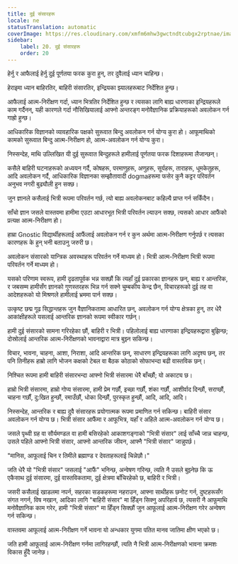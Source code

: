 ```yaml
---
title: दुई संसारहरू
locale: ne
statusTranslation: automatic
coverImage: https://res.cloudinary.com/xmfm6mhw3gwctndtcubgx2rptnae/image/upload/v1740468922/small_cover_tratado_de_psicologia_revolucionaria_a4c0dca4e0.webp
sidebar:
    label: 20. दुई संसारहरू
    order: 20
---
```

हेर्नु र आफैलाई हेर्नु दुई पूर्णतया फरक कुरा हुन्, तर दुवैलाई ध्यान चाहिन्छ।

हेराइमा ध्यान बाहिरतिर, बाहिरी संसारतिर, इन्द्रियका झ्यालहरूबाट निर्देशित हुन्छ।

आफैलाई आत्म-निरीक्षण गर्दा, ध्यान भित्रतिर निर्देशित हुन्छ र त्यसका लागि बाह्य धारणाका इन्द्रियहरूले काम गर्दैनन्, यही कारणले गर्दा नौसिखियालाई आफ्नो अन्तरङ्ग मनोवैज्ञानिक प्रक्रियाहरूको अवलोकन गर्न गाह्रो हुन्छ।

आधिकारिक विज्ञानको व्यावहारिक पक्षको सुरूवात बिन्दु अवलोकन गर्न योग्य कुरा हो। आफूमाथिको कामको सुरूवात बिन्दु आत्म-निरीक्षण हो, आत्म-अवलोकन गर्न योग्य कुरा।

निस्सन्देह, माथि उल्लिखित यी दुई सुरूवात बिन्दुहरूले हामीलाई पूर्णतया फरक दिशाहरूमा लैजान्छन्।

कसैले बाहिरी घटनाहरूको अध्ययन गर्दै, कोषहरू, परमाणुहरू, अणुहरू, सूर्यहरू, ताराहरू, धूमकेतुहरू, आदि अवलोकन गर्दै, आधिकारिक विज्ञानका सम्झौतावादी dogmaहरूमा फसेर कुनै कट्टर परिवर्तन अनुभव नगरी बुढ्यौली हुन सक्छ।

जुन ज्ञानले कसैलाई भित्री रूपमा परिवर्तन गर्छ, त्यो बाह्य अवलोकनबाट कहिल्यै प्राप्त गर्न सकिँदैन।

साँचो ज्ञान जसले वास्तवमा हामीमा एउटा आधारभूत भित्री परिवर्तन ल्याउन सक्छ, त्यसको आधार आफैंको प्रत्यक्ष आत्म-निरीक्षण हो।

हाम्रा Gnostic विद्यार्थीहरूलाई आफैंलाई अवलोकन गर्न र कुन अर्थमा आत्म-निरीक्षण गर्नुपर्छ र त्यसका कारणहरू के हुन् भनी बताउनु जरुरी छ।

अवलोकन संसारको यान्त्रिक अवस्थाहरू परिवर्तन गर्ने माध्यम हो। भित्री आत्म-निरीक्षण भित्री रूपमा परिवर्तन गर्ने माध्यम हो।

यसको परिणाम स्वरूप, हामी दृढतापूर्वक भन्न सक्छौं कि त्यहाँ दुई प्रकारका ज्ञानहरू छन्, बाह्य र आन्तरिक, र जबसम्म हामीसँग ज्ञानको गुणस्तरहरू भिन्न गर्न सक्ने चुम्बकीय केन्द्र छैन, विचारहरूको दुई तह वा आदेशहरूको यो मिश्रणले हामीलाई भ्रममा पार्न सक्छ।

उत्कृष्ट छद्म गूढ सिद्धान्तहरू जुन वैज्ञानिकतामा आधारित छन्, अवलोकन गर्न योग्य क्षेत्रका हुन्, तर धेरै आकांक्षीहरूले यसलाई आन्तरिक ज्ञानको रूपमा स्वीकार गर्छन्।

हामी दुई संसारको सामना गरिरहेका छौं, बाहिरी र भित्री। पहिलोलाई बाह्य धारणाका इन्द्रियहरूद्वारा बुझिन्छ; दोस्रोलाई आन्तरिक आत्म-निरीक्षणको भावनाद्वारा मात्र बुझ्न सकिन्छ।

विचार, भावना, चाहना, आशा, निराशा, आदि आन्तरिक छन्, साधारण इन्द्रियहरूका लागि अदृश्य छन्, तर पनि तिनीहरू हाम्रो लागि भोजन कक्षको टेबल वा बैठक कोठाको सोफाभन्दा बढी वास्तविक छन्।

निश्चित रूपमा हामी बाहिरी संसारभन्दा आफ्नो भित्री संसारमा धेरै बाँच्छौं; यो अकाट्य छ।

हाम्रो भित्री संसारमा, हाम्रो गोप्य संसारमा, हामी प्रेम गर्छौं, इच्छा गर्छौं, शंका गर्छौं, आशीर्वाद दिन्छौं, सराप्छौं, चाहना गर्छौं, दु:खित हुन्छौं, रमाउँछौं, धोका दिन्छौं, पुरस्कृत हुन्छौं, आदि, आदि, आदि।

निस्सन्देह, आन्तरिक र बाह्य दुवै संसारहरू प्रयोगात्मक रूपमा प्रमाणित गर्न सकिन्छ। बाहिरी संसार अवलोकन गर्न योग्य छ। भित्री संसार आफैंमा र आफूभित्र, यहाँ र अहिले आत्म-अवलोकन गर्न योग्य छ।

जसले पृथ्वी ग्रह वा सौर्यमण्डल वा हामी बसिरहेको आकाशगङ्गाको "भित्री संसार" लाई साँच्चै जान्न चाहन्छ, उसले पहिले आफ्नो भित्री संसार, आफ्नो आन्तरिक जीवन, आफ्नै "भित्री संसार" जान्नुपर्छ।

"मानिस, आफूलाई चिन र तिमीले ब्रह्माण्ड र देवताहरूलाई चिन्नेछौ।"

जति धेरै यो "भित्री संसार" जसलाई "आफैं" भनिन्छ, अन्वेषण गरिन्छ, त्यति नै उसले बुझ्नेछ कि ऊ एकैसाथ दुई संसारमा, दुई वास्तविकतामा, दुई क्षेत्रमा बाँचिरहेको छ, बाहिरी र भित्री।

जसरी कसैलाई खाडलमा नपर्न, सहरका सडकहरूमा नहराउन, आफ्ना साथीहरू छनोट गर्न, दुष्टहरूसँग संगत नगर्न, विष नखान, आदिका लागि "बाहिरी संसार" मा हिँड्न सिक्नु अपरिहार्य छ, त्यसरी नै आफूमाथि मनोवैज्ञानिक काम गरेर, हामी "भित्री संसार" मा हिँड्न सिक्छौं जुन आफूलाई आत्म-निरीक्षण गरेर अन्वेषण गर्न सकिन्छ।

वास्तवमा आफूलाई आत्म-निरीक्षण गर्ने भावना यो अन्धकार युगमा पतित मानव जातिमा क्षीण भएको छ।

जति हामी आफूलाई आत्म-निरीक्षण गर्नमा लागिरहन्छौं, त्यति नै भित्री आत्म-निरीक्षणको भावना क्रमशः विकास हुँदै जानेछ।

